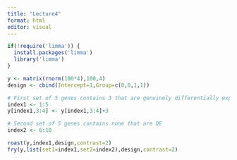 ```yaml
---
title: "Lecture4"
format: html
editor: visual
---
```


```r
if(!require('limma')) {
  install.packages('limma')
  library('limma')
}

y <- matrix(rnorm(100*4),100,4)
design <- cbind(Intercept=1,Group=c(0,0,1,1))

# First set of 5 genes contains 3 that are genuinely differentially expressed
index1 <- 1:5
y[index1,3:4] <- y[index1,3:4]+3

# Second set of 5 genes contains none that are DE
index2 <- 6:10

roast(y,index1,design,contrast=2)
fry(y,list(set1=index1,set2=index2),design,contrast=2)
```

